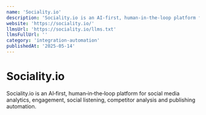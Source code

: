 ```yaml
---
name: 'Sociality.io'
description: 'Sociality.io is an AI‑first, human‑in‑the‑loop platform for social media analytics, engagement, social listening, competitor analysis and publishing automation.'
website: 'https://sociality.io/'
llmsUrl: 'https://sociality.io/llms.txt'
llmsFullUrl: ''
category: 'integration-automation'
publishedAt: '2025-05-14'
---
```


# Sociality.io

Sociality.io is an AI‑first, human‑in‑the‑loop platform for social media analytics, engagement, social listening, competitor analysis and publishing automation.
